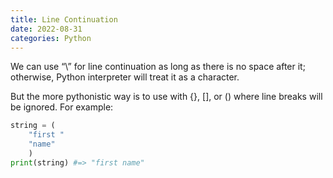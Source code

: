 ```yaml
---
title: Line Continuation
date: 2022-08-31
categories: Python
---
```

We can use "\\" for line continuation as long as there is no space after it; otherwise, Python interpreter will treat it as a character. 

But the more pythonistic way is to use with {}, [], or () where line breaks will be ignored. For example:
```python
string = (
    "first "
    "name"
    )
print(string) #=> "first name"
```
